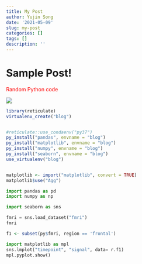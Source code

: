```yaml
---
title: My Post
author: Yujin Song
date: '2021-05-09'
slug: my-post
categories: []
tags: []
description: ''
---
```

# Sample Post!


<p style = "color:red">Random Python code</p>


![](/post/2021-05-09-my-post_files/bevo.png)



```r
library(reticulate)
virtualenv_create("blog")


#reticulate::use_condaenv("py37")
py_install("pandas", envname = "blog")
py_install("matplotlib", envname = "blog")
py_install("numpy", envname = "blog")
py_install("seaborn", envname = "blog")
use_virtualenv("blog")


matplotlib <- import("matplotlib", convert = TRUE)
matplotlib$use("Agg")
```

```python

import pandas as pd
import numpy as np

import seaborn as sns

fmri = sns.load_dataset("fmri")
fmri
```

```r

f1 <- subset(py$fmri, region == 'frontal')
```

```python
import matplotlib as mpl
sns.lmplot("timepoint", "signal", data= r.f1)
mpl.pyplot.show()

```

